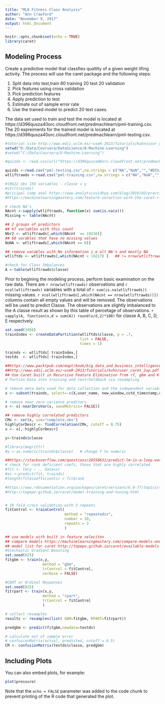 ```yaml
---
title: "ML8 Fitness Class Analysis"
author: "Ann Crawford"
date: "November 9, 2017"
output: html_document
---
```


```r
knitr::opts_chunk$set(echo = TRUE)
library(caret)
```
## Modeling Process
Create a predictive model that classfies qualtity of a given weight lifing activity.  The process will use the caret package and the following steps:

1. Split data into test,train 60 training 20 test 20 validation
2. Pick features using cross validation
3. Pick prediction features
4. Apply prediction to test
5. Estimate out of sample error rate
6. Use the trained model to predict 20 test cases.

The data set used to train and test the model is located at https://d396qusza40orc.cloudfront.net/predmachlearn/pml-training.csv.
The 20 expreiments for the trained model is located at https://d396qusza40orc.cloudfront.net/predmachlearn/pml-testing.csv.

```r
#totorial site http://www.edii.uclm.es/~useR-2013/Tutorials/kuhn/user_caret_2up.pdf
setwd("D:/Data/Coursera/DataScience/8-Machine-Learning")
#setwd("C:/Data/Coursera/8-Machine-Learning")

#quizds <- read.csv(url("https://d396qusza40orc.cloudfront.net/predmachlearn/pml-testing.csv"))

quizds <-read.csv("pml-testing.csv",na.strings = c("NA","NaN","","#DIV/0!"))
wtliftrawds <-read.csv("pml-training.csv",na.strings = c("NA","NaN","","#DIV/0!"))

```
```r
#19622 obs 159 variables - classe = y
#str(trainds) 
#pricipal comp anal https://www.analyticsvidhya.com/blog/2016/03/practical-guide-principal-component-analysis-python/
#https://machinelearningmastery.com/feature-selection-with-the-caret-r-package/

# check NA's
NAcnt <-sapply(wtliftrawds, function(x) sum(is.na(x)))
Missing <- table(NAcnt)

## 2 groups of predictors
## 67 variables with this count
Nbr2 <- wtliftrawds[,which(NAcnt  == 19216)]
## 60 varables that have no missing values 
NoNA <- wtliftrawds[,which(NAcnt == 0)]

## remove varables with No information i.e all NA's and mostly NA
wtliftds <- wtliftrawds[,which(NAcnt < 19217) ]   ## != nrow(wtliftrawds))]

#check for Class Imbalances 
A <-table(wtliftrawds$classe)


```
Prior to begining the modeling process, perform basic examination on the raw data. There are `r nrow(wtliftrawds) ` observations and `r ncol(wtliftrawds) ` variables with a total of `r sum(is.na(wtliftrawds)) `  missing values. `r ncol(wtliftrawds[,which(NAcnt == nrow(wtliftrawds))]) ` columns contain all empty values and will be removed.   The observations will be used to predict Classe.    The observations are slightly imbalanced to the A classe result as shown by this table of percetage of observations.  `r sapply(A, function(x,d = sum(A)) round(x/d,2)*100) ` for classe A, B, C, D, E respectvely.

```r
set.seed(3456)
trainIndex <- createDataPartition(wtliftds$classe, p = .7, 
                                  list = FALSE, 
                                  times = 1)

trainds <- wtliftds[ trainIndex,]
testds  <- wtliftds[-trainIndex,]

```
```r
##https://www.packtpub.com/mapt/book/big_data_and_business_intelligence/9781783984527/5/ch05lvl1sec38/feature-selection-for-svms
##http://www.edii.uclm.es/~useR-2013/Tutorials/kuhn/user_caret_2up.pdf
## Use Caret built in Recursive Feature Elimination from rf, gbm and K-fold cross validation
# Partion Data into training and test/holdback via resampling

# remove meta data used for data collection and the independent variable classe 
x <- subset(trainds, select=-c(X,user_name, new_window,cvtd_timestamp,classe ) )

# remove near zero variance preditors
x <- x[-nearZeroVar(x, saveMetrics= FALSE)]

## remove highly correlated predictors
CMx <- cor(x, use="complete.obs")
highlyCorDescr <- findCorrelation(CMx, cutoff = 0.75)
x <- x[,-highlyCorDescr]

y<-trainds$classe

#library(magrittr)
#y <-as.numeric(trainds$classe)   # change Y to numeric
```
```r

##https://stackoverflow.com/questions/26558631/predict-lm-in-a-loop-warning-prediction-from-a-rank-deficient-fit-may-be-mis
# check for rank deficient coefs, those that are highly correlated
#fit <- lm(y ~ ., data=x)
#xx <-predict(fit, trainds)
#length(fit$coefficients) > fit$rank

#https://www.rdocumentation.org/packages/caret/versions/6.0-77/topics/trainControl
#http://topepo.github.io/caret/model-training-and-tuning.html


# 10 fold cross validation with 3 repeats
fitControl <- trainControl(
                           method = "repeatedcv",
                           number = 10,
                           repeats = 3
                           )

## use models with built in feature seleciton
## compare models https://machinelearningmastery.com/compare-models-and-select-the-best-using-the-caret-r-package/
## model list for caret http://topepo.github.io/caret/available-models.html
#Stochastic Gradient Boosting
set.seed(825)
fitgbm <- train(x,y,
                 method = "gbm", 
                 trControl = fitControl,
                 verbose = FALSE)

#CART or Ordinal Responses
set.seed(825)
fitrpart <- train(x,y,
                 method = "rpart", 
                 trControl = fitControl
                 )

# collect resamples
results <- resamples(list( GBM=fitgbm, RPART=fitrpart))


```
```r

predgbm <- predict(fitgbm,newdata=testds)

# calculate out of sample error
# confusionMatrix(actual, predicted, cutoff = 0.5)
CM <- confusionMatrix(testds$classe, predgbm)

```


## Including Plots

You can also embed plots, for example:

```r
plot(pressure)
```

Note that the `echo = FALSE` parameter was added to the code chunk to prevent printing of the R code that generated the plot.
